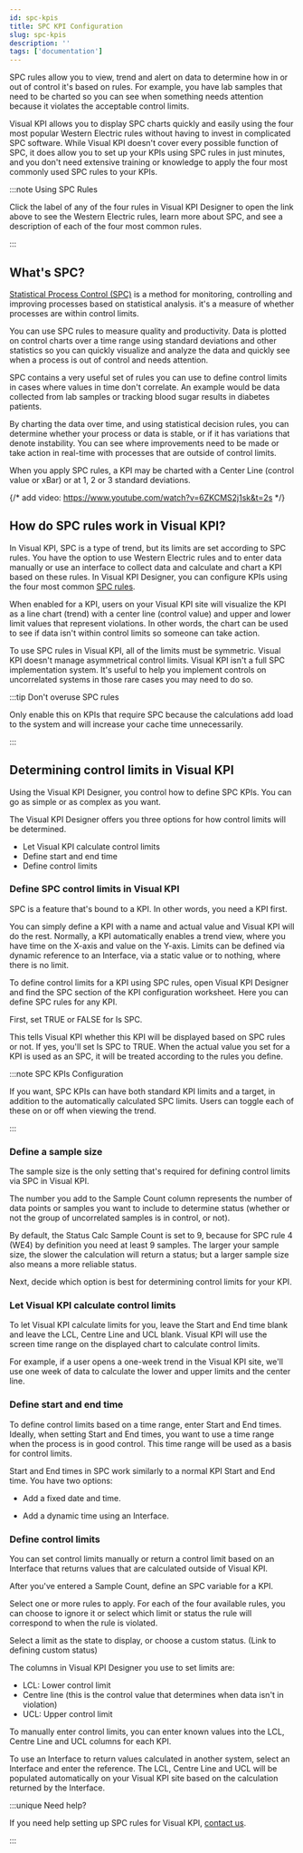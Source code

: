 ```yaml
---
id: spc-kpis
title: SPC KPI Configuration
slug: spc-kpis
description: ''
tags: ['documentation']
---
```



SPC rules allow you to view, trend and alert on data to determine how in or out of control it's based on rules. For example, you have lab samples that need to be charted so you can see when something needs attention because it violates the acceptable control limits.

Visual KPI allows you to display SPC charts quickly and easily using the four most popular Western Electric rules without having to invest in complicated SPC software. While Visual KPI doesn't cover every possible function of SPC, it does allow you to set up your KPIs using SPC rules in just minutes, and you don't need extensive training or knowledge to apply the four most commonly used SPC rules to your KPIs.

:::note Using SPC Rules

Click the label of any of the four rules in Visual KPI Designer to open the link above to see the Western Electric rules, learn more about SPC, and see a description of each of the four most common rules.

:::

## What's SPC?

[Statistical Process Control (SPC)](https://en.wikipedia.org/wiki/Statistical_process_control) is a method for monitoring, controlling and improving processes based on statistical analysis. it's a measure of whether processes are within control limits.

You can use SPC rules to measure quality and productivity. Data is plotted on control charts over a time range using standard deviations and other statistics so you can quickly visualize and analyze the data and quickly see when a process is out of control and needs attention.

SPC contains a very useful set of rules you can use to define control limits in cases where values in time don't correlate. An example would be data collected from lab samples or tracking blood sugar results in diabetes patients.

By charting the data over time, and using statistical decision rules, you can determine whether your process or data is stable, or if it has variations that denote instability. You can see where improvements need to be made or take action in real-time with processes that are outside of control limits.

When you apply SPC rules, a KPI may be charted with a Center Line (control value or xBar) or at 1, 2 or 3 standard deviations.

<StylizedImage
  imgURL="img/designer/kpis-spc.png"
  alt="KPI SPC Example"
/>

{/* add video: https://www.youtube.com/watch?v=6ZKCMS2j1sk&t=2s */}

## How do SPC rules work in Visual KPI?

In Visual KPI, SPC is a type of trend, but its limits are set according to SPC rules. You have the option to use Western Electric rules and to enter data manually or use an interface to collect data and calculate and chart a KPI based on these rules. In Visual KPI Designer, you can configure KPIs using the four most common [SPC rules](https://en.wikipedia.org/wiki/Statistical_process_control).

When enabled for a KPI, users on your Visual KPI site will visualize the KPI as a line chart (trend) with a center line (control value) and upper and lower limit values that represent violations. In other words, the chart can be used to see if data isn't within control limits so someone can take action.

To use SPC rules in Visual KPI, all of the limits must be symmetric. Visual KPI doesn't manage asymmetrical control limits. Visual KPI isn't a full SPC implementation system. It's useful to help you implement controls on uncorrelated systems in those rare cases you may need to do so.

:::tip Don't overuse SPC rules

Only enable this on KPIs that require SPC because the calculations add load to the system and will increase your cache time unnecessarily.

:::

## Determining control limits in Visual KPI

Using the Visual KPI Designer, you control how to define SPC KPIs. You can go as simple or as complex as you want.

The Visual KPI Designer offers you three options for how control limits will be determined.

- Let Visual KPI calculate control limits
- Define start and end time
- Define control limits

### Define SPC control limits in Visual KPI

SPC is a feature that's bound to a KPI. In other words, you need a KPI first.

You can simply define a KPI with a name and actual value and Visual KPI will do the rest. Normally, a KPI automatically enables a trend view, where you have time on the X-axis and value on the Y-axis. Limits can be defined via dynamic reference to an Interface, via a static value or to nothing, where there is no limit.

To define control limits for a KPI using SPC rules, open Visual KPI Designer and find the SPC section of the KPI configuration worksheet. Here you can define SPC rules for any KPI.

First, set TRUE or FALSE for Is SPC.

This tells Visual KPI whether this KPI will be displayed based on SPC rules or not. If yes, you'll set Is SPC to TRUE. When the actual value you set for a KPI is used as an SPC, it will be treated according to the rules you define.

:::note SPC KPIs Configuration

If you want, SPC KPIs can have both standard KPI limits and a target, in addition to the automatically calculated SPC limits. Users can toggle each of these on or off when viewing the trend.

:::

### Define a sample size

The sample size is the only setting that's required for defining control limits via SPC in Visual KPI.

The number you add to the Sample Count column represents the number of data points or samples you want to include to determine status (whether or not the group of uncorrelated samples is in control, or not).

By default, the Status Calc Sample Count is set to 9, because for SPC rule 4 (WE4) by definition you need at least 9 samples. The larger your sample size, the slower the calculation will return a status; but a larger sample size also means a more reliable status.

Next, decide which option is best for determining control limits for your KPI.

<StylizedImage
  imgURL="img/designer/spc-selection.png"
  alt="KPI SPC Designer"
/>

### Let Visual KPI calculate control limits

To let Visual KPI calculate limits for you, leave the Start and End time blank and leave the LCL, Centre Line and UCL blank. Visual KPI will use the screen time range on the displayed chart to calculate control limits.

For example, if a user opens a one-week trend in the Visual KPI site, we'll use one week of data to calculate the lower and upper limits and the center line.

### Define start and end time

To define control limits based on a time range, enter Start and End times. Ideally, when setting Start and End times, you want to use a time range when the process is in good control. This time range will be used as a basis for control limits.

Start and End times in SPC work similarly to a normal KPI Start and End time. You have two options:

- Add a fixed date and time.

<StylizedImage
  imgURL="img/designer/spc-fixedtime.png"
  alt="KPI SPC Fixed Time"
/>

- Add a dynamic time using an Interface.

<StylizedImage
  imgURL="img/designer/spc-dynamictime.png"
  alt="KPI SPC Dynamic Time"
/>

### Define control limits

You can set control limits manually or return a control limit based on an Interface that returns values that are calculated outside of Visual KPI.

After you've entered a Sample Count, define an SPC variable for a KPI.

Select one or more rules to apply. For each of the four available rules, you can choose to ignore it or select which limit or status the rule will correspond to when the rule is violated.

Select a limit as the state to display, or choose a custom status. (Link to defining custom status)

The columns in Visual KPI Designer you use to set limits are:

- LCL: Lower control limit
- Centre line (this is the control value that determines when data isn't in violation)
- UCL: Upper control limit

To manually enter control limits, you can enter known values into the LCL, Centre Line and UCL columns for each KPI.

To use an Interface to return values calculated in another system, select an Interface and enter the reference. The LCL, Centre Line and UCL will be populated automatically on your Visual KPI site based on the calculation returned by the Interface.

:::unique Need help?

If you need help setting up SPC rules for Visual KPI, [contact us](https://www.transpara.com/contact-us/).

:::

